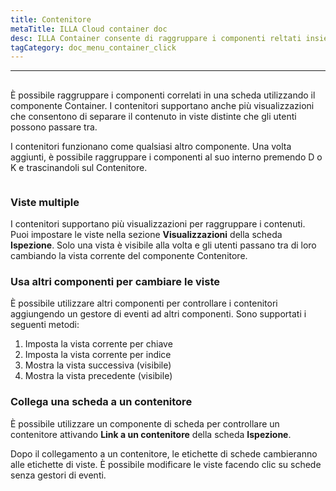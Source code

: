 ```yaml
---
title: Contenitore
metaTitle: ILLA Cloud container doc
desc: ILLA Container consente di raggruppare i componenti reltati insieme in una scheda
tagCategory: doc_menu_container_click
---
```


* * *

## <Heading hidden>Contenitore</Heading>

È possibile raggruppare i componenti correlati in una scheda utilizzando il componente Container. I contenitori supportano anche più visualizzazioni che consentono di separare il contenuto in viste distinte che gli utenti possono passare tra.

I contenitori funzionano come qualsiasi altro componente. Una volta aggiunti, è possibile raggruppare i componenti al suo interno premendo D o K e trascinandoli sul Contenitore.

<img
  src='https://cdn.illacloud.com/official-website/img/docs/assemble/container.png'
  alt=""
/>

### Viste multiple

I contenitori supportano più visualizzazioni per raggruppare i contenuti. Puoi impostare le viste nella sezione **Visualizzazioni** della scheda **Ispezione**. Solo una vista è visibile alla volta e gli utenti passano tra di loro cambiando la vista corrente del componente Contenitore.

### Usa altri componenti per cambiare le viste

È possibile utilizzare altri componenti per controllare i contenitori aggiungendo un gestore di eventi ad altri componenti. Sono supportati i seguenti metodi:

1.  Imposta la vista corrente per chiave
2.  Imposta la vista corrente per indice
3.  Mostra la vista successiva (visibile)
4.  Mostra la vista precedente (visibile)

### Collega una scheda a un contenitore

È possibile utilizzare un componente di scheda per controllare un contenitore attivando **Link a un contenitore** della scheda **Ispezione**.

Dopo il collegamento a un contenitore, le etichette di schede cambieranno alle etichette di viste. È possibile modificare le viste facendo clic su schede senza gestori di eventi. 
